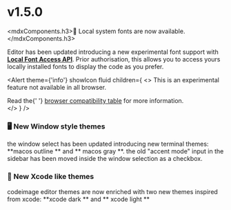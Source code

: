 
# v1.5.0

<mdxComponents.h3>🔡 Local system fonts are now available. <ExperimentalChip/></mdxComponents.h3>


Editor has been updated introducing a new experimental font support with **[Local Font Access API](https://developer.mozilla.org/en-US/docs/Web/API/Local_Font_Access_API)**.
Prior authorisation, this allows you to access yours locally installed fonts to display the code as you prefer.

<Alert
  theme={'info'}
  showIcon
  fluid
  children={
    <>
      This is an experimental feature not available in all browser.
      <div>
        Read the{' '}
        <a href={constants.localFontAccessApiBrowserCompatibilityLink}>browser compatibility table</a> for more information.
      </div>
    </>
  } />

<MdxVideo src={fontPickerUrl} />

### 🖥️ New Window style themes

the window select has been updated introducing new terminal themes: **macos outline ** and ** macos gray **. the old "accent mode"
input in the sidebar has been moved inside the window selection as a checkbox.

<MdxVideo src={windowStyleUrl} />

### 🎨 New Xcode like themes

codeimage editor themes are now enriched with two new themes inspired from xcode: **xcode dark ** and ** xcode light **

<MdxVideo src={xcodeThemeUrl} />
